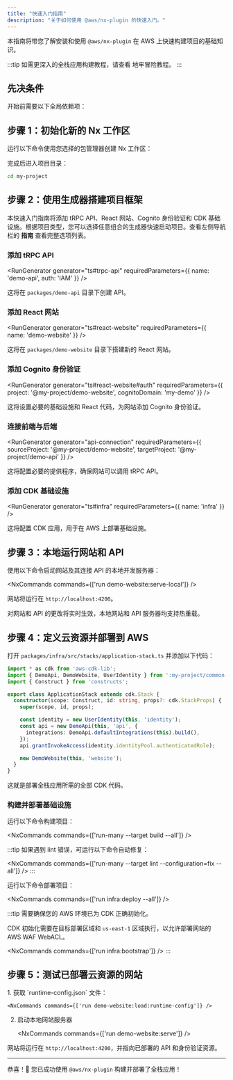 ```yaml
---
title: "快速入门指南"
description: "关于如何使用 @aws/nx-plugin 的快速入门。"
---
```





本指南将带您了解安装和使用 `@aws/nx-plugin` 在 AWS 上快速构建项目的基础知识。

:::tip
如需更深入的全栈应用构建教程，请查看 <Link path="get_started/tutorials/dungeon-game/overview">地牢冒险教程</Link>。
:::

## 先决条件

开始前需要以下全局依赖项：

<Snippet name="prerequisites" />

## 步骤 1：初始化新的 Nx 工作区

运行以下命令使用您选择的包管理器创建 Nx 工作区：

<CreateNxWorkspaceCommand workspace="my-project" />

完成后进入项目目录：

```sh
cd my-project
```

## 步骤 2：使用生成器搭建项目框架

本快速入门指南将添加 tRPC API、React 网站、Cognito 身份验证和 CDK 基础设施。根据项目类型，您可以选择任意组合的生成器快速启动项目。查看左侧导航栏的 __指南__ 查看完整选项列表。

### 添加 tRPC API

<RunGenerator generator="ts#trpc-api" requiredParameters={{ name: 'demo-api', auth: 'IAM' }} />

这将在 `packages/demo-api` 目录下创建 API。

### 添加 React 网站

<RunGenerator generator="ts#react-website" requiredParameters={{ name: 'demo-website' }} />

这将在 `packages/demo-website` 目录下搭建新的 React 网站。

### 添加 Cognito 身份验证

<RunGenerator generator="ts#react-website#auth" requiredParameters={{ project: '@my-project/demo-website', cognitoDomain: 'my-demo' }} />

这将设置必要的基础设施和 React 代码，为网站添加 Cognito 身份验证。

### 连接前端与后端

<RunGenerator generator="api-connection" requiredParameters={{ sourceProject: '@my-project/demo-website', targetProject: '@my-project/demo-api' }} />

这将配置必要的提供程序，确保网站可以调用 tRPC API。

### 添加 CDK 基础设施

<RunGenerator generator="ts#infra" requiredParameters={{ name: 'infra' }} />

这将配置 CDK 应用，用于在 AWS 上部署基础设施。

## 步骤 3：本地运行网站和 API

使用以下命令启动网站及其连接 API 的本地开发服务器：

<NxCommands commands={['run demo-website:serve-local']} />

网站将运行在 `http://localhost:4200`。

对网站和 API 的更改将实时生效，本地网站和 API 服务器均支持热重载。

## 步骤 4：定义云资源并部署到 AWS

打开 `packages/infra/src/stacks/application-stack.ts` 并添加以下代码：

```typescript
import * as cdk from 'aws-cdk-lib';
import { DemoApi, DemoWebsite, UserIdentity } from ':my-project/common-constructs';
import { Construct } from 'constructs';

export class ApplicationStack extends cdk.Stack {
  constructor(scope: Construct, id: string, props?: cdk.StackProps) {
    super(scope, id, props);

    const identity = new UserIdentity(this, 'identity');
    const api = new DemoApi(this, 'api', {
      integrations: DemoApi.defaultIntegrations(this).build(),
    });
    api.grantInvokeAccess(identity.identityPool.authenticatedRole);

    new DemoWebsite(this, 'website');
  }
}
```

这就是部署全栈应用所需的全部 CDK 代码。

### 构建并部署基础设施

运行以下命令构建项目：

<NxCommands commands={['run-many --target build --all']} />

:::tip
如果遇到 lint 错误，可运行以下命令自动修复：

<NxCommands commands={['run-many --target lint --configuration=fix --all']} />
:::

运行以下命令部署项目：

<NxCommands commands={['run infra:deploy --all']} />

:::tip
需要确保您的 AWS 环境已为 CDK 正确初始化。

CDK 初始化需要在目标部署区域和 `us-east-1` 区域执行，以允许部署网站的 AWS WAF WebACL。

<NxCommands commands={['run infra:bootstrap']} />
:::

## 步骤 5：测试已部署云资源的网站

<Steps>
1. 获取 `runtime-config.json` 文件：

    <NxCommands commands={['run demo-website:load:runtime-config']} />

2. 启动本地网站服务器

    <NxCommands commands={['run demo-website:serve']} />
</Steps>

网站将运行在 `http://localhost:4200`，并指向已部署的 API 和身份验证资源。

---

恭喜！🎉 您已成功使用 `@aws/nx-plugin` 构建并部署了全栈应用！